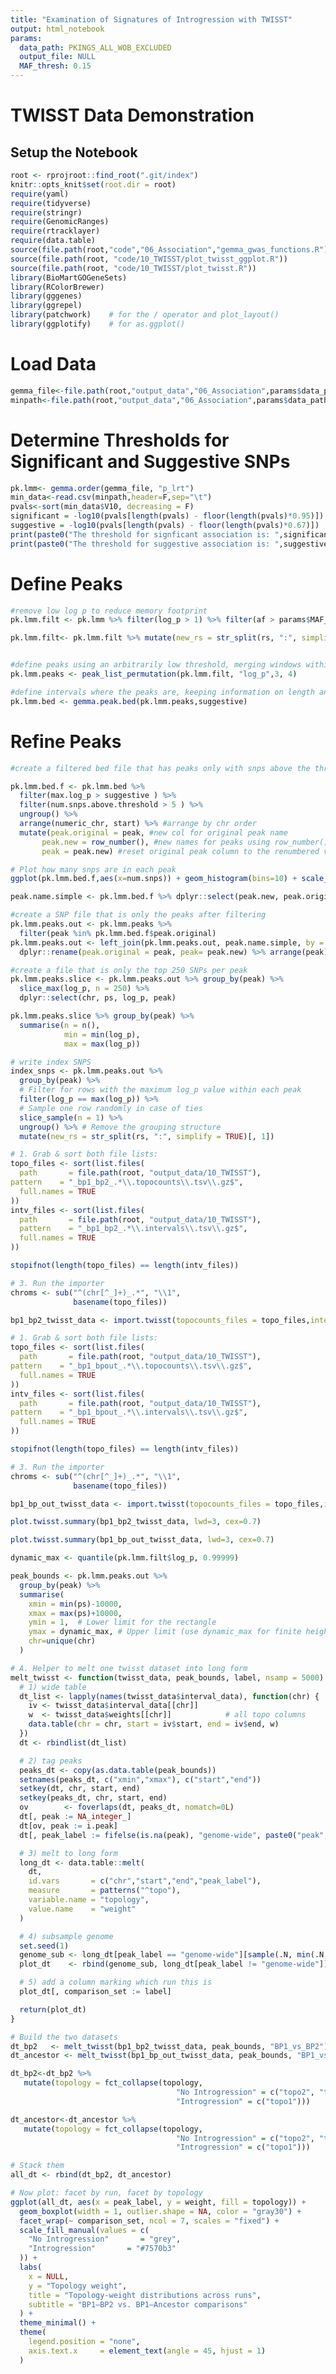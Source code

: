 ```yaml
---
title: "Examination of Signatures of Introgression with TWISST"
output: html_notebook
params:
  data_path: PKINGS_ALL_WOB_EXCLUDED
  output_file: NULL
  MAF_thresh: 0.15
---
```

# TWISST Data Demonstration

## Setup the Notebook
```r
root <- rprojroot::find_root(".git/index")
knitr::opts_knit$set(root.dir = root)
require(yaml)
require(tidyverse)
require(stringr)
require(GenomicRanges)
require(rtracklayer)
require(data.table)
source(file.path(root,"code","06_Association","gemma_gwas_functions.R"))
source(file.path(root, "code/10_TWISST/plot_twisst_ggplot.R"))
source(file.path(root, "code/10_TWISST/plot_twisst.R"))
library(BioMartGOGeneSets)
library(RColorBrewer)
library(gggenes)
library(ggrepel)
library(patchwork)    # for the / operator and plot_layout()
library(ggplotify)    # for as.ggplot()
```

# Load Data
```r
gemma_file<-file.path(root,"output_data","06_Association",params$data_path,paste0(params$data_path,".lmm2.assoc.txt"))
minpath<-file.path(root,"output_data","06_Association",params$data_path,paste0(params$data_path,"_permution"),"min.txt")
```

# Determine Thresholds for Significant and Suggestive SNPs
```r
pk.lmm<- gemma.order(gemma_file, "p_lrt")
min_data<-read.csv(minpath,header=F,sep="\t")
pvals<-sort(min_data$V10, decreasing = F)
significant = -log10(pvals[length(pvals) - floor(length(pvals)*0.95)])
suggestive = -log10(pvals[length(pvals) - floor(length(pvals)*0.67)])
print(paste0("The threshold for signficant association is: ",significant))
print(paste0("The threshold for suggestive association is: ",suggestive))
```
# Define Peaks
```r
#remove low log p to reduce memory footprint
pk.lmm.filt <- pk.lmm %>% filter(log_p > 1) %>% filter(af > params$MAF_thresh) %>% filter((!grepl("ups", chr)) & !is.na(row) & !is.na(log_p)) %>% arrange(numeric_chr)

pk.lmm.filt<- pk.lmm.filt %>% mutate(new_rs = str_split(rs, ":", simplify = TRUE)[, 1])


#define peaks using an arbitrarily low threshold, merging windows within 75kb and removing singleton SNP peaks
pk.lmm.peaks <- peak_list_permutation(pk.lmm.filt, "log_p",3, 4) 

#define intervals where the peaks are, keeping information on length and mean/max p values
pk.lmm.bed <- gemma.peak.bed(pk.lmm.peaks,suggestive)

```

# Refine Peaks
```r
#create a filtered bed file that has peaks only with snps above the threshold

pk.lmm.bed.f <- pk.lmm.bed %>% 
  filter(max.log_p > suggestive ) %>% 
  filter(num.snps.above.threshold > 5 ) %>% 
  ungroup() %>% 
  arrange(numeric_chr, start) %>% #arrange by chr order
  mutate(peak.original = peak, #new col for original peak name
       peak.new = row_number(), #new names for peaks using row_number()
       peak = peak.new) #reset original peak column to the renumbered version

# Plot how many snps are in each peak
ggplot(pk.lmm.bed.f,aes(x=num.snps)) + geom_histogram(bins=10) + scale_x_log10()
```

```r
peak.name.simple <- pk.lmm.bed.f %>% dplyr::select(peak.new, peak.original)

#create a SNP file that is only the peaks after filtering
pk.lmm.peaks.out <- pk.lmm.peaks %>% 
  filter(peak %in% pk.lmm.bed.f$peak.original)
pk.lmm.peaks.out <- left_join(pk.lmm.peaks.out, peak.name.simple, by = c("peak" = "peak.original")) %>% 
  dplyr::rename(peak.original = peak, peak= peak.new) %>% arrange(peak)

#create a file that is only the top 250 SNPs per peak
pk.lmm.peaks.slice <- pk.lmm.peaks.out %>% group_by(peak) %>% 
  slice_max(log_p, n = 250) %>% 
  dplyr::select(chr, ps, log_p, peak)

pk.lmm.peaks.slice %>% group_by(peak) %>% 
  summarise(n = n(),
            min = min(log_p),
            max = max(log_p))

# write index SNPS
index_snps <- pk.lmm.peaks.out %>%
  group_by(peak) %>%
  # Filter for rows with the maximum log_p value within each peak
  filter(log_p == max(log_p)) %>%
  # Sample one row randomly in case of ties
  slice_sample(n = 1) %>%
  ungroup() %>% # Remove the grouping structure
  mutate(new_rs = str_split(rs, ":", simplify = TRUE)[, 1])

```

```r
# 1. Grab & sort both file lists:
topo_files <- sort(list.files(
  path       = file.path(root, "output_data/10_TWISST"),
pattern    = "_bp1_bp2_.*\\.topocounts\\.tsv\\.gz$",
  full.names = TRUE
))
intv_files <- sort(list.files(
  path       = file.path(root, "output_data/10_TWISST"),
  pattern    = "_bp1_bp2_.*\\.intervals\\.tsv\\.gz$",
  full.names = TRUE
))

stopifnot(length(topo_files) == length(intv_files))

# 3. Run the importer
chroms <- sub("^(chr[^_]+)_.*", "\\1",
              basename(topo_files))

bp1_bp2_twisst_data <- import.twisst(topocounts_files = topo_files,intervals_files = intv_files,names=chroms)
```
```r
# 1. Grab & sort both file lists:
topo_files <- sort(list.files(
  path       = file.path(root, "output_data/10_TWISST"),
pattern    = "_bp1_bpout_.*\\.topocounts\\.tsv\\.gz$",
  full.names = TRUE
))
intv_files <- sort(list.files(
  path       = file.path(root, "output_data/10_TWISST"),
pattern    = "_bp1_bpout_.*\\.intervals\\.tsv\\.gz$",
  full.names = TRUE
))

stopifnot(length(topo_files) == length(intv_files))

# 3. Run the importer
chroms <- sub("^(chr[^_]+)_.*", "\\1",
              basename(topo_files))

bp1_bp_out_twisst_data <- import.twisst(topocounts_files = topo_files,intervals_files = intv_files,names=chroms)
```



```r

plot.twisst.summary(bp1_bp2_twisst_data, lwd=3, cex=0.7)

```
```r

plot.twisst.summary(bp1_bp_out_twisst_data, lwd=3, cex=0.7)

```

```r
dynamic_max <- quantile(pk.lmm.filt$log_p, 0.99999)

peak_bounds <- pk.lmm.peaks.out %>%
  group_by(peak) %>%
  summarise(
    xmin = min(ps)-10000,
    xmax = max(ps)+10000,
    ymin = 1,  # Lower limit for the rectangle
    ymax = dynamic_max, # Upper limit (use dynamic_max for finite height in plots)
    chr=unique(chr)
  )

```

```r

# A. Helper to melt one twisst dataset into long form
melt_twisst <- function(twisst_data, peak_bounds, label, nsamp = 5000) {
  # 1) wide table
  dt_list <- lapply(names(twisst_data$interval_data), function(chr) {
    iv <- twisst_data$interval_data[[chr]]
    w  <- twisst_data$weights[[chr]]            # all topo columns
    data.table(chr = chr, start = iv$start, end = iv$end, w)
  })
  dt <- rbindlist(dt_list)

  # 2) tag peaks
  peaks_dt <- copy(as.data.table(peak_bounds))
  setnames(peaks_dt, c("xmin","xmax"), c("start","end"))
  setkey(dt, chr, start, end)
  setkey(peaks_dt, chr, start, end)
  ov        <- foverlaps(dt, peaks_dt, nomatch=0L)
  dt[, peak := NA_integer_]
  dt[ov, peak := i.peak]
  dt[, peak_label := fifelse(is.na(peak), "genome-wide", paste0("peak", peak))]

  # 3) melt to long form
  long_dt <- data.table::melt(
    dt,
    id.vars       = c("chr","start","end","peak_label"),
    measure       = patterns("^topo"),
    variable.name = "topology",
    value.name    = "weight"
  )

  # 4) subsample genome
  set.seed(1)
  genome_sub <- long_dt[peak_label == "genome-wide"][sample(.N, min(.N, nsamp))]
  plot_dt    <- rbind(genome_sub, long_dt[peak_label != "genome-wide"])

  # 5) add a column marking which run this is
  plot_dt[, comparison_set := label]

  return(plot_dt)
}

# Build the two datasets
dt_bp2   <- melt_twisst(bp1_bp2_twisst_data, peak_bounds, "BP1_vs_BP2")
dt_ancestor <- melt_twisst(bp1_bp_out_twisst_data, peak_bounds, "BP1_vs_Ancestor")

dt_bp2<-dt_bp2 %>% 
   mutate(topology = fct_collapse(topology,
                                     "No Introgression" = c("topo2", "topo3"),
                                     "Introgression" = c("topo1")))

dt_ancestor<-dt_ancestor %>% 
   mutate(topology = fct_collapse(topology,
                                     "No Introgression" = c("topo2", "topo3"),
                                     "Introgression" = c("topo1")))

# Stack them
all_dt <- rbind(dt_bp2, dt_ancestor)

# Now plot: facet by run, facet by topology
ggplot(all_dt, aes(x = peak_label, y = weight, fill = topology)) +
  geom_boxplot(width = 1, outlier.shape = NA, color = "gray30") +
  facet_wrap(~ comparison_set, ncol = 7, scales = "fixed") +
  scale_fill_manual(values = c(
    "No Introgression"       = "grey",
    "Introgression"       = "#7570b3"
  )) +
  labs(
    x = NULL,
    y = "Topology weight",
    title = "Topology‐weight distributions across runs",
    subtitle = "BP1–BP2 vs. BP1–Ancestor comparisons"
  ) +
  theme_minimal() +
  theme(
    legend.position = "none",
    axis.text.x     = element_text(angle = 45, hjust = 1)
  )
```





